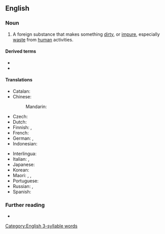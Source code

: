 ==English==

===Noun===
{{en-noun}}

# A foreign substance that makes something [[dirty]], or [[impure]], especially [[waste]] from [[human]] activities.

====Derived terms====
* {{l|en|micropollutant}}
* {{l|en|persistent organic pollutant}}

====Translations====
{{trans-top|something that pollutes}}
* Catalan: {{t|ca|contaminant|m}}
* Chinese:
*: Mandarin: {{t+|cmn|污染物|tr=wūrǎnwù|sc=Hani}}
* Czech: {{t|cs|škodlivina|f}}
* Dutch: {{t+|nl|vervuiler|m}}
* Finnish: {{t+|fi|saaste}}, {{t|fi|epäpuhtaus}}
* French: {{t+|fr|polluant|m}}
* German: {{t+|de|Schadstoff|m}}, {{t|de|umweltgefährlicher Stoff|m}}
* Indonesian: {{t+|id|polutan}}
{{trans-mid}}
* Interlingua: {{t|ia|polluente}}
* Italian: {{t|it|[[sostanza]] [[inquinante]]|f}}, {{t+|it|inquinante|m}}
* Japanese: {{t|ja|汚染物質|tr=[[おせんぶっしつ]], osen-busshitsu|sc=Jpan}}
* Korean: {{t|ko|오염물질}}
* Maori: {{t|mi|parawhakakino}}, {{t|mi|parawhakaparu}}, {{t|mi|parakino}}
* Portuguese: {{t|pt|poluente|m}}
* Russian: {{t+|ru|загрязни́тель|m}}, {{t|ru|[[загрязнять|загрязня́ющее]] [[вещество́]]|n}}
* Spanish: {{t|es|contaminante|m}}
{{trans-bottom}}

===Further reading===
* {{pedia}}

[[Category:English 3-syllable words]]
